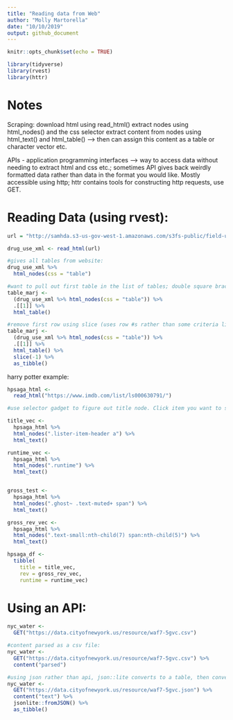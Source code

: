 ```yaml
---
title: "Reading data from Web"
author: "Molly Martorella"
date: "10/10/2019"
output: github_document
---
```


```r
knitr::opts_chunk$set(echo = TRUE)

library(tidyverse)
library(rvest)
library(httr)

```

# Notes

Scraping:
download html using read_html()
extract nodes using html_nodes() and the css selector
extract content from nodes using html_text() and html_table() --> then can assign this content as a table or character vector etc.

APIs - application programming interfaces --> way to access data without needing to extract html and css etc.; sometimes API gives back weirdly formatted data rather than data in the format you would like.
Mostly accessible using http; httr contains tools for constructing http requests, use GET.

# Reading Data (using rvest):

```r

url = "http://samhda.s3-us-gov-west-1.amazonaws.com/s3fs-public/field-uploads/2k15StateFiles/NSDUHsaeShortTermCHG2015.htm"

drug_use_xml <- read_html(url)

#gives all tables from website:
drug_use_xml %>%
  html_nodes(css = "table")

#want to pull out first table in the list of tables; double square brackets [[]] index a list, the dot . is the placeholder for what you piped:
table_marj <- 
  (drug_use_xml %>% html_nodes(css = "table")) %>% 
  .[[1]] %>%
  html_table()

#remove first row using slice (uses row #s rather than some criteria like filter):
table_marj <- 
  (drug_use_xml %>% html_nodes(css = "table")) %>% 
  .[[1]] %>%
  html_table() %>%
  slice(-1) %>% 
  as_tibble()

```

harry potter example:

```r

hpsaga_html <- 
  read_html("https://www.imdb.com/list/ls000630791/")

#use selector gadget to figure out title node. Click item you want to scrape, clikc again on things you don't want that are highlighted in yellow. Selector box gives you tag that you need which you put into the node.

title_vec <- 
  hpsaga_html %>%
  html_nodes(".lister-item-header a") %>%
  html_text()

runtime_vec <- 
  hpsaga_html %>%
  html_nodes(".runtime") %>%
  html_text()


gross_test <- 
  hpsaga_html %>%
  html_nodes(".ghost~ .text-muted+ span") %>%
  html_text()

gross_rev_vec <- 
  hpsaga_html %>%
  html_nodes(".text-small:nth-child(7) span:nth-child(5)") %>%
  html_text()

hpsaga_df <- 
  tibble(
    title = title_vec,
    rev = gross_rev_vec,
    runtime = runtime_vec)

```

# Using an API:

```r

nyc_water <- 
  GET("https://data.cityofnewyork.us/resource/waf7-5gvc.csv")

#content parsed as a csv file:
nyc_water <- 
  GET("https://data.cityofnewyork.us/resource/waf7-5gvc.csv") %>% 
  content("parsed")

#using json rather than api, json::lite converts to a table, then convert to a tibble:
nyc_water <- 
  GET("https://data.cityofnewyork.us/resource/waf7-5gvc.json") %>% 
  content("text") %>%
  jsonlite::fromJSON() %>%
  as_tibble()

```








